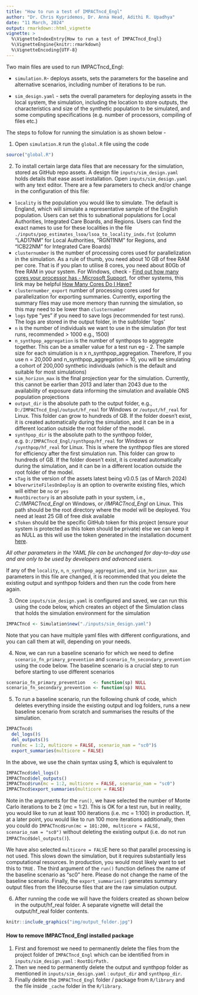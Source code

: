 ```yaml
---
title: "How to run a test of IMPACTncd_Engl"
author: "Dr. Chris Kypridemos, Dr. Anna Head, Adithi R. Upadhya"
date: "11 March, 2024"
output: rmarkdown::html_vignette
vignette: >
  %\VignetteIndexEntry{How to run a test of IMPACTncd_Engl}
  %\VignetteEngine{knitr::rmarkdown}
  %\VignetteEncoding{UTF-8}
---
```


Two main files are used to run IMPACTncd_Engl: 

- `simulation.R `- deploys assets, sets the parameters for the baseline and alternative scenarios, including number of iterations to be run. 

- `sim_design.yaml` - sets the overall parameters for deploying assets in the local system, the simulation, including the location to store outputs, the characteristics and size of the synthetic population to be simulated, and some computing specifications (e.g. number of processors, compiling of files etc.)

The steps to follow for running the simulation is as shown below -

1. Open `simulation.R` run the `global.R` file using the code

```r
source("global.R")
```

2. To install certain large data files that are necessary for the simulation, stored as GitHub repo assets. A design file `inputs/sim_design.yaml` holds details that ease asset installation. Open `inputs/sim_design.yaml` with any text editor. There are a few parameters to check and/or change in the configuration of this file:

- `locality` is the population you would like to simulate. The default is England, which will simulate a representative sample of the English population. Users can set this to subnational populations for Local Authorities, Integrated Care Boards, and Regions. Users can find the exact names to use for these localities in the file `./inputs/pop_estimates_lsoa/lsoa_to_locality_indx.fst`   (column "LAD17NM" for Local Authorities, "RGN11NM" for Regions, and "ICB22NM" for Integrated Care Boards)
- `clusternumber` is the number of processing cores used for parallelization in the simulation. As a rule of thumb, you need about 10 GB of free RAM per core. That is if you plan to utilise 8 cores, you need about 80Gb of free RAM in your system. For Windows, check - [Find out how many cores your processor has - Microsoft Support](https://support.microsoft.com/en-us/windows/find-out-how-many-cores-your-processor-has-3126ef99-0247-33b3-81fc-065e9fb0c35b#:~:text=Press%20Ctrl%20%2B%20Shift%20%2B%20Esc%20to,logical%20processors%20your%20PC%20has), for other systems, this link may be helpful [How Many Cores Do I Have?](https://www.hivelocity.net/kb/how-many-cores-do-i-have/#:~:text=While%20there%20are%20many%20methods,is%20using%20the%20lscpu%20command)
- `clusternumber_export` number of processing cores used for parallelization for exporting summaries. Currently, exporting the summary files may use more memory than running the simulation, so this may need to be lower than `clusternumber`
- `logs` type “yes” if you need to save logs (recommended for test runs). The logs are stored in the output folder, in the subfolder ‘logs’
- `n` is the number of individuals we want to use in the simulation (for test runs, recommended > 1000 e.g., 1500)
- `n_synthpop_aggregation` is the number of synthpops to aggregate together. This can be a smaller value for a test run eg - 2. The sample size for each simulation is n x n_synthpop_aggregation. Therefore, If you use n = 20,000 and n_synthpop_aggregation = 10, you will be simulating a cohort of 200,000 synthetic individuals (which is the default and suitable for most simulations)
- `sim_horizon_max` is the final projection year for the simulation. Currently, this cannot be earlier than 2013 and later than 2043 due to the availability of exposure data informing the simulation and available ONS population projections
- `output_dir` is the absolute path to the output folder, e.g., `D:/IMPACTncd_Engl/output/hf_real` for Windows or `/output/hf_real` for Linux. This folder can grow to hundreds of GB.  If the folder doesn't exist, it is created automatically during the simulation, and it can be in a different location outside the root folder of the model.
- `synthpop_dir` is the absolute path to the synthpop folder, e.g. `D:/IMPACTncd_Engl/synthpop/hf_real` for Windows or `/synthpop/hf_real` for Linux. This is where the synthpop files are stored for efficiency after the first simulation run. This folder can grow to hundreds of GB. If the folder doesn't exist, it is created automatically during the simulation, and it can be in a different location outside the root folder of the model.
- `sTag` is the version of the assets latest being v0.0.5 (as of March 2024)
- `bOverwriteFilesOnDeploy` is an option to overwrite existing files, which will either be `no` or `yes` 
- `RootDirectory` is an absolute path in your system, i.e., *C:/IMPACTncd_Engl* on Windows, or */IMPACTncd_Engl* on Linux. This path should be the root directory where the model will be deployed. You need at least 25 GB of free disk available
- `sToken` should be the specific GitHub token for this project (ensure your system is protected as this token should be private) else we can keep it as NULL as this will use the token generated in the installation document [here](https://github.com/adithirgis/IMPACTncd_Engl?tab=readme-ov-file#opening-a-github-account).

*All other parameters in the YAML file can be unchanged for day-to-day use and are only to be used by developers and advanced users.*

If any of the `locality`, `n`, `n_synthpop_aggregation`, and `sim_horizon_max` parameters in this file are changed, it is recommended that you delete the existing output and synthpop folders and then run the code from here again.

3. Once `inputs/sim_design.yaml` is configured and saved, we can run this using the code below, which creates an object of the Simulation class that holds the simulation environment for the simulation

```r
IMPACTncd <- Simulation$new("./inputs/sim_design.yaml")
```

Note that you can have multiple yaml files with different configurations, and you can call them at will, depending on your needs.

4. Now, we can run a baseline scenario for which we need to define  `scenario_fn_primary_prevention` and `scenario_fn_secondary_prevention` using the code below. The baseline scenario is a crucial step to run before starting to use different scenarios

```r
scenario_fn_primary_prevention   <- function(sp) NULL
scenario_fn_secondary_prevention <- function(sp) NULL
```

5. To run a baseline scenario, run the following chunk of code, which deletes everything inside the existing output and log folders, runs a new baseline scenario from scratch and summarises the results of the simulation. 

```r
IMPACTncd$
  del_logs()$
  del_outputs()$
  run(mc = 1:2, multicore = FALSE, scenario_nam = "sc0")$
  export_summaries(multicore = FALSE)
```

In the above, we use the chain syntax using $, which is equivalent to

```r
IMPACTncd$del_logs()
IMPACTncd$del_outputs()
IMPACTncd$run(mc = 1:2, multicore = FALSE, scenario_nam = "sc0")
IMPACTncd$export_summaries(multicore = FALSE)
```

Note in the arguments for the `run()`, we have selected the number of Monte Carlo iterations to be 2  (mc = 1:2). This is OK for a test run, but in reality, you would like to run at least 100 iterations (i.e. mc = 1:100) in production. If, at a later point, you would like to run 100 more iterations additionally, then you could do `IMPACTncd$run(mc = 101:200, multicore = FALSE, scenario_nam = "sc0")` without deleting the existing output (i.e. do not run `IMPACTncd$del_outputs()`). 

We have also selected `multicore = FALS`E here so that parallel processing is not used. This slows down the simulation, but it requires substantially less computational resources. In production, you would most likely want to set this to `TRUE.` The third argument of the `run()` function defines the name of the baseline scenario as "sc0" here. Please do not change the name of the baseline scenario. Finally, the `export_summaries()` generates summary output files from the lifecourse files that are the raw simulation output. 

6. After running the code we will have the folders created as shown below in the output/hf_real folder. A separate vignette will detail the output/hf_real folder contents.

```r
knitr::include_graphics("img/output_folder.jpg")
```

#### How to remove IMPACTncd_Engl installed package 

1. First and foremost we need to permanently delete the files from the project folder of `IMPACTncd_Engl` which can be identified from in `inputs/sim_design.yaml` : `RootDirPath.` 
2. Then we need to permanently delete the output and synthpop folder as mentioned in `inputs/sim_design.yaml` : `output_dir` and `synthpop_dir`. 
3. Finally delete the `IMPACTncd_Engl` folder / package  from `R/library` and the file inside `_cache` folder in the `R/library`.  

